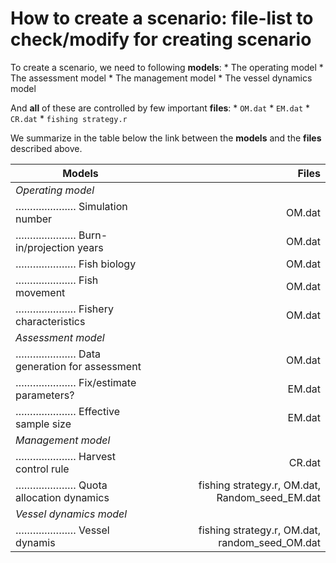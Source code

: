 # How to create a scenario: file-list to check/modify for creating scenario 

To create a scenario, we need to following **models**:
* The operating model 
* The assessment model 
* The management model 
* The vessel dynamics model

And **all** of these are controlled by few important **files**:
* `OM.dat`
* `EM.dat`
* `CR.dat`
* `fishing strategy.r`

We summarize in the table below the link between the **models** and the **files** described above.

| Models 	| Files	|
| ---- | ----:| 
| *Operating model* |  	|
| <subsub>.....................</subsub> Simulation number | OM.dat|
| <subsub>.....................</subsub> Burn-in/projection years	| OM.dat |
| <subsub>.....................</subsub> Fish biology	| OM.dat |
| <subsub>.....................</subsub> Fish movement| OM.dat |
| <subsub>.....................</subsub> Fishery characteristics | OM.dat |
| *Assessment model* 	|		|					     											  
| <subsub>.....................</subsub> Data generation for assessment	|	OM.dat |
| <subsub>.....................</subsub> Fix/estimate parameters? |	EM.dat | 
| <subsub>.....................</subsub> Effective sample size |	EM.dat |
| *Management model*  |   |
| <subsub>.....................</subsub> Harvest control rule	 | CR.dat |
| <subsub>.....................</subsub> Quota allocation dynamics | fishing strategy.r, OM.dat, Random_seed_EM.dat |
| *Vessel dynamics model*					|  |
| <subsub>.....................</subsub> Vessel dynamis | fishing strategy.r, OM.dat, random_seed_OM.dat |


		
